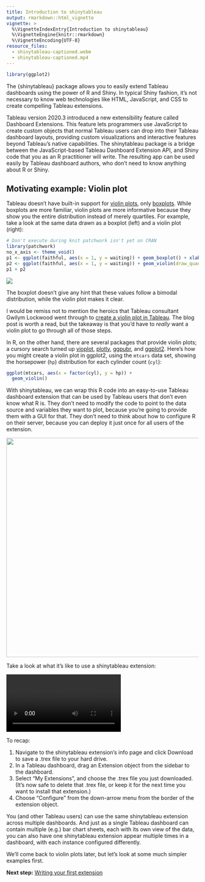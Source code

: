 ```yaml
---
title: Introduction to shinytableau
output: rmarkdown::html_vignette
vignette: >
  %\VignetteIndexEntry{Introduction to shinytableau}
  %\VignetteEngine{knitr::rmarkdown}
  %\VignetteEncoding{UTF-8}
resource_files:
  - shinytableau-captioned.webm
  - shinytableau-captioned.mp4
---
```


```r
library(ggplot2)
```

The {shinytableau} package allows you to easily extend Tableau dashboards using the power of R and Shiny. In typical Shiny fashion, it's not necessary to know web technologies like HTML, JavaScript, and CSS to create compelling Tableau extensions.

Tableau version 2020.3 introduced a new extensibility feature called Dashboard Extensions. This feature lets programmers use JavaScript to create custom objects that normal Tableau users can drop into their Tableau dashboard layouts, providing custom visualizations and interactive features beyond Tableau's native capabilities. The shinytableau package is a bridge between the JavaScript-based Tableau Dashboard Extension API, and Shiny code that you as an R practitioner will write. The resulting app can be used easily by Tableau dashboard authors, who don't need to know anything about R or Shiny.

## Motivating example: Violin plot

Tableau doesn't have built-in support for [violin plots](https://ggplot2.tidyverse.org/reference/geom_violin.html), only [boxplots](https://ggplot2.tidyverse.org/reference/geom_boxplot.html). While boxplots are more familiar, violin plots are more informative because they show you the entire distribution instead of merely quartiles. For example, take a look at the same data drawn as a boxplot (left) and a violin plot (right):

```r
# Don't execute during knit patchwork isn't yet on CRAN
library(patchwork)
no_x_axis <- theme_void()
p1 <- ggplot(faithful, aes(x = 1, y = waiting)) + geom_boxplot() + xlab("") + no_x_axis
p2 <- ggplot(faithful, aes(x = 1, y = waiting)) + geom_violin(draw_quantiles = c(0.25, 0.5, 0.75)) + no_x_axis
p1 + p2
```

![](box-vs-violin.png)

The boxplot doesn't give any hint that these values follow a bimodal distribution, while the violin plot makes it clear.

I would be remiss not to mention the heroics that Tableau consultant Gwilym Lockwood went through to [create a violin plot in Tableau](https://gwilymlockwood.com/2018/07/03/language-sex-violins-other-how-to-create-violin-plots-in-tableau/). The blog post is worth a read, but the takeaway is that you'd have to *really* want a violin plot to go through all of those steps.

In R, on the other hand, there are several packages that provide violin plots; a cursory search turned up [vioplot](https://cran.r-project.org/web/packages/vioplot/vignettes/violin_customisation.html), [plotly](https://plotly.com/r/violin/), [ggpubr](https://rpkgs.datanovia.com/ggpubr/reference/ggviolin.html), and [ggplot2](https://ggplot2.tidyverse.org/reference/geom_violin.html). Here's how you might create a violin plot in ggplot2, using the `mtcars` data set, showing the horsepower (`hp`) distribution for each cylinder count (`cyl`):

```r
ggplot(mtcars, aes(x = factor(cyl), y = hp)) +
  geom_violin()
```

With shinytableau, we can wrap this R code into an easy-to-use Tableau dashboard extension that can be used by Tableau users that don't even know what R is. They don't need to modify the code to point to the data source and variables they want to plot, because you're going to provide them with a GUI for that. They don't need to think about how to configure R on their server, because you can deploy it just once for all users of the extension.

![](screenshot.png){width="573"}

Take a look at what it's like to use a shinytableau extension:

```{=html}
<video controls>
<source src="shinytableau-captioned.webm" type="video/webm"/>
<source src="shinytableau-captioned.mp4" type="video/mp4"/>
</video>
```
To recap:

1.  Navigate to the shinytableau extension's info page and click Download to save a .trex file to your hard drive.
2.  In a Tableau dashboard, drag an Extension object from the sidebar to the dashboard.
3.  Select "My Extensions", and choose the .trex file you just downloaded. (It's now safe to delete that .trex file, or keep it for the next time you want to install that extension.)
4.  Choose "Configure" from the down-arrow menu from the border of the extension object.

You (and other Tableau users) can use the same shinytableau extension across multiple dashboards. And just as a single Tableau dashboard can contain multiple (e.g.) bar chart sheets, each with its own view of the data, you can also have one shinytableau extension appear multiple times in a dashboard, with each instance configured differently.

We'll come back to violin plots later, but let's look at some much simpler examples first.

::: {.nextstep}
**Next step:** [Writing your first extension](helloworld.html)
:::

